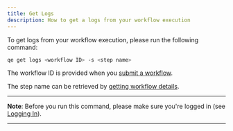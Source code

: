 ```yaml
---
title: Get Logs
description: How to get a logs from your workflow execution
---
```


To get logs from your workflow execution, please run the following command:

```Bash
qe get logs <workflow ID> -s <step name>
```

The workflow ID is provided when you [submit a workflow](./submit).

The step name can be retrieved by [getting workflow details](./workflowdetails).

___
**Note**: Before you run this command, please make sure you're logged in (see [Logging In](./login)).
___
